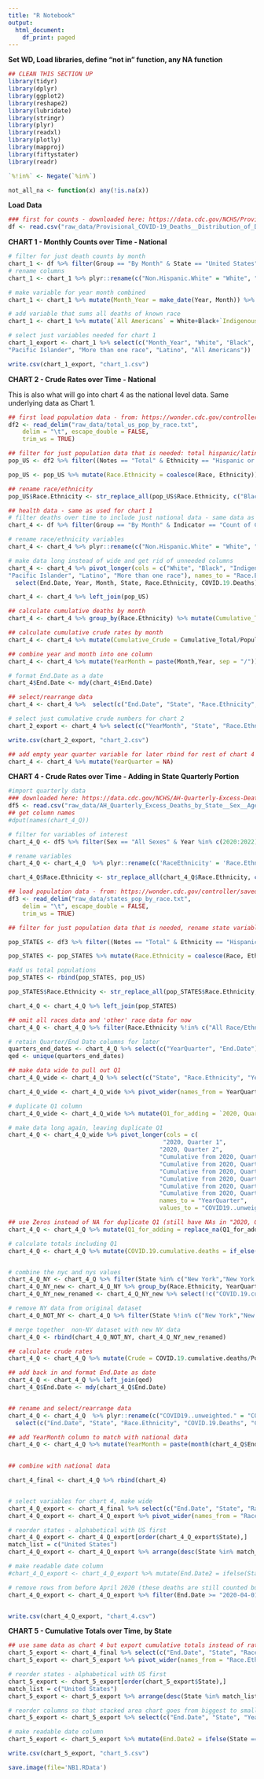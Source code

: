 ```yaml
---
title: "R Notebook"
output:
  html_document:
    df_print: paged
---
```


**Set WD, Load libraries, define "not in" function, any NA function**

```r
## CLEAN THIS SECTION UP 
library(tidyr)
library(dplyr)
library(ggplot2)
library(reshape2)
library(lubridate)
library(stringr)
library(plyr)
library(readxl)
library(plotly)
library(mapproj)
library(fiftystater)
library(readr)

`%!in%` <- Negate(`%in%`)

not_all_na <- function(x) any(!is.na(x))

```

**Load Data**

```r

### first for counts - downloaded here: https://data.cdc.gov/NCHS/Provisional-COVID-19-Deaths-Distribution-of-Deaths/pj7m-y5uh
df <- read.csv("raw_data/Provisional_COVID-19_Deaths__Distribution_of_Deaths_by_Race_and_Hispanic_Origin_4RAWCRUDE.csv")
```

**CHART 1 - Monthly Counts over Time - National**

```r
# filter for just death counts by month
chart_1 <- df %>% filter(Group == "By Month" & State == "United States" & Indicator == "Count of COVID-19 deaths") 
# rename columns  
chart_1 <- chart_1 %>% plyr::rename(c("Non.Hispanic.White" = "White", "Non.Hispanic.Black.or.African.American" = "Black", "Non.Hispanic.Asian" = "Asian", "Non.Hispanic.American.Indian.or.Alaska.Native" = "Indigenous", "Non.Hispanic.Native.Hawaiian.or.Other.Pacific.Islander" = "Pacific Islander", "Non.Hispanic.more.than.one.race" = "More than one race", "Hispanic.or.Latino" = "Latino"))

# make variable for year month combined 
chart_1 <- chart_1 %>% mutate(Month_Year = make_date(Year, Month)) %>% mutate(Month_Year = format(Month_Year, "%m/%Y"))

# add variable that sums all deaths of known race
chart_1 <- chart_1 %>% mutate(`All Americans` = White+Black+`Indigenous`+Asian+`Pacific Islander`+`More than one race`+Latino)

# select just variables needed for chart 1
chart_1_export <- chart_1 %>% select(c("Month_Year", "White", "Black", "Indigenous", "Asian", 
"Pacific Islander", "More than one race", "Latino", "All Americans"))

write.csv(chart_1_export, "chart_1.csv")
```


**CHART 2 - Crude Rates over Time - National**

This is also what will go into chart 4 as the national level data. Same underlying data as Chart 1. 

```r

## first load population data - from: https://wonder.cdc.gov/controller/saved/D170/D278F683
df2 <- read_delim("raw_data/total_us_pop_by_race.txt", 
    delim = "\t", escape_double = FALSE, 
    trim_ws = TRUE)

## filter for just population data that is needed: total hispanic/latino (all races) and non-hispanic separated by race
pop_US <- df2 %>% filter((Notes == "Total" & Ethnicity == "Hispanic or Latino") | ((is.na(Notes) | Notes!="Total") & Ethnicity != "Hispanic or Latino"))

pop_US <- pop_US %>% mutate(Race.Ethnicity = coalesce(Race, Ethnicity)) %>% select(Race.Ethnicity, Population) %>% mutate(State = c("United States"))

## rename race/ethnicity 
pop_US$Race.Ethnicity <- str_replace_all(pop_US$Race.Ethnicity, c("Black or African American" = "Black", "American Indian or Alaska Native" = "Indigenous", "Native Hawaiian or Other Pacific Islander" = "Pacific Islander", "Hispanic or Latino" = "Latino"))

## health data - same as used for chart 1 
# filter deaths over time to include just national data - same data as chart 1 
chart_4 <- df %>% filter(Group == "By Month" & Indicator == "Count of COVID-19 deaths" & State == "United States")

# rename race/ethnicity variables 
chart_4 <- chart_4 %>% plyr::rename(c("Non.Hispanic.White" = "White", "Non.Hispanic.Black.or.African.American" = "Black", "Non.Hispanic.Asian" = "Asian", "Non.Hispanic.American.Indian.or.Alaska.Native" = "Indigenous", "Non.Hispanic.Native.Hawaiian.or.Other.Pacific.Islander" = "Pacific Islander", "Non.Hispanic.more.than.one.race" = "More than one race", "Hispanic.or.Latino" = "Latino")) 

# make data long instead of wide and get rid of unneeded columns 
chart_4 <- chart_4 %>% pivot_longer(cols = c("White", "Black", "Indigenous", "Asian", 
"Pacific Islander", "Latino", "More than one race"), names_to = "Race.Ethnicity", values_to = "COVID.19.Deaths") %>% 
  select(End.Date, Year, Month, State, Race.Ethnicity, COVID.19.Deaths)

chart_4 <- chart_4 %>% left_join(pop_US)

## calculate cumulative deaths by month 
chart_4 <- chart_4 %>% group_by(Race.Ethnicity) %>% mutate(Cumulative_Total = cumsum(COVID.19.Deaths)) 

## calculate cumulative crude rates by month 
chart_4 <- chart_4 %>% mutate(Cumulative_Crude = Cumulative_Total/Population*100000) 

## combine year and month into one column 
chart_4 <- chart_4 %>% mutate(YearMonth = paste(Month,Year, sep = "/")) 

# format End.Date as a date
chart_4$End.Date <- mdy(chart_4$End.Date)

## select/rearrange data 
chart_4 <- chart_4 %>%  select(c("End.Date", "State", "Race.Ethnicity", "COVID.19.Deaths", "Cumulative_Total", "Cumulative_Crude", "YearMonth"))

# select just cumulative crude numbers for chart 2 
chart_2_export <- chart_4 %>% select(c("YearMonth", "State", "Race.Ethnicity", "Cumulative_Crude")) %>% pivot_wider(names_from = "Race.Ethnicity", values_from = "Cumulative_Crude") 

write.csv(chart_2_export, "chart_2.csv")

## add empty year quarter variable for later rbind for rest of chart 4
chart_4 <- chart_4 %>% mutate(YearQuarter = NA)

```

**CHART 4 - Crude Rates over Time - Adding in State Quarterly Portion**

```r

#import quarterly data 
### downloaded here: https://data.cdc.gov/NCHS/AH-Quarterly-Excess-Deaths-by-State-Sex-Age-and-Ra/jqg8-ycmh
df5 <- read.csv("raw_data/AH_Quarterly_Excess_Deaths_by_State__Sex__Age__and_Race_4QUARTERLY.csv")
## get column names 
#dput(names(chart_4_Q))

# filter for variables of interest
chart_4_Q <- df5 %>% filter(Sex == "All Sexes" & Year %in% c(2020:2022) & AgeGroup == "All Ages" & (Quarter %in% c("Cumulative from 2020, Quarter 2 through 2020, Quarter 4", "Cumulative from 2020, Quarter 2 through 2021, Quarter 4", "Cumulative from 2020, Quarter 2 through 2021, Quarter 1", "Cumulative from 2020, Quarter 2 through 2021, Quarter 3", "Cumulative from 2020, Quarter 2 through 2021, Quarter 2", "Cumulative from 2020, Quarter 2 through 2020, Quarter 3") | (Year == 2020 & Quarter %in% c("Quarter 1", "Quarter 2")))) %>% select(c("StateName", "RaceEthnicity", "Year", "Quarter", "YearQuarter", "Start.Date", "End.Date", "COVID19..weighted.", "COVID19..unweighted.")) 

# rename variables 
chart_4_Q <- chart_4_Q  %>% plyr::rename(c('RaceEthnicity' = 'Race.Ethnicity', 'StateName' = 'State'))

chart_4_Q$Race.Ethnicity <- str_replace_all(chart_4_Q$Race.Ethnicity, c("Non-Hispanic White" = "White", "Non-Hispanic Black" = "Black", "Non-Hispanic American Indian or Alaska Native" = "Indigenous", "Non-Hispanic Native Hawaiian or Other Pacific Islander" = "Pacific Islander", "Non-Hispanic Asian" = "Asian", "Hispanic" = "Latino"))

## load population data - from: https://wonder.cdc.gov/controller/saved/D170/D279F330
df3 <- read_delim("raw_data/states_pop_by_race.txt", 
    delim = "\t", escape_double = FALSE, 
    trim_ws = TRUE)

## filter for just population data that is needed, rename state variable 

pop_STATES <- df3 %>% filter((Notes == "Total" & Ethnicity == "Hispanic or Latino") | ((is.na(Notes) | Notes!="Total") & Ethnicity != "Hispanic or Latino")) %>% plyr::rename(c("States" = "State"))

pop_STATES <- pop_STATES %>% mutate(Race.Ethnicity = coalesce(Race, Ethnicity)) %>% select(State, Race.Ethnicity, Population)

#add us total populations 
pop_STATES <- rbind(pop_STATES, pop_US)

pop_STATES$Race.Ethnicity <- str_replace_all(pop_STATES$Race.Ethnicity, c("Black or African American" = "Black", "American Indian or Alaska Native" = "Indigenous", "Native Hawaiian or Other Pacific Islander" = "Pacific Islander", "Hispanic or Latino" = "Latino"))

chart_4_Q <- chart_4_Q %>% left_join(pop_STATES)

## omit all races data and 'other' race data for now
chart_4_Q <- chart_4_Q %>% filter(Race.Ethnicity %!in% c("All Race/Ethnicity Groups", "Other"))

# retain Quarter/End Date columns for later 
quarters_end_dates <- chart_4_Q %>% select(c("YearQuarter", "End.Date"))
qed <- unique(quarters_end_dates)

## make data wide to pull out Q1 
chart_4_Q_wide <- chart_4_Q %>% select(c("State", "Race.Ethnicity", "YearQuarter", "COVID19..unweighted.", "Population"))

chart_4_Q_wide <- chart_4_Q_wide %>% pivot_wider(names_from = YearQuarter, values_from = COVID19..unweighted.)

# duplicate Q1 column 
chart_4_Q_wide <- chart_4_Q_wide %>% mutate(Q1_for_adding = `2020, Quarter 1`)

# make data long again, leaving duplicate Q1 
chart_4_Q <- chart_4_Q_wide %>% pivot_longer(cols = c(
                                            "2020, Quarter 1", 
                                           "2020, Quarter 2", 
                                           "Cumulative from 2020, Quarter 2 through 2020, Quarter 3",
                                           "Cumulative from 2020, Quarter 2 through 2020, Quarter 4",
                                           "Cumulative from 2020, Quarter 2 through 2021, Quarter 1",
                                           "Cumulative from 2020, Quarter 2 through 2021, Quarter 2",
                                           "Cumulative from 2020, Quarter 2 through 2021, Quarter 3",
                                           "Cumulative from 2020, Quarter 2 through 2021, Quarter 4"), 
                                           names_to = "YearQuarter", 
                                           values_to = "COVID19..unweighted.")

## use Zeros instead of NA for duplicate Q1 (still have NAs in "2020, Quarter 1" column)
chart_4_Q <- chart_4_Q %>% mutate(Q1_for_adding = replace_na(Q1_for_adding, 0))

# calculate totals including Q1
chart_4_Q <- chart_4_Q %>% mutate(COVID.19.cumulative.deaths = if_else(YearQuarter != "2020, Quarter 1", COVID19..unweighted. + Q1_for_adding, COVID19..unweighted. + 0))


# combine the nyc and nys values 
chart_4_Q_NY <- chart_4_Q %>% filter(State %in% c("New York","New York City"))
chart_4_Q_NY_new <- chart_4_Q_NY %>% group_by(Race.Ethnicity, YearQuarter) %>% mutate(COVID19..unweighted._COMBO = sum(COVID19..unweighted., na.rm = TRUE)) %>% mutate(COVID.19.cumulative.deaths_COMBO = sum(COVID.19.cumulative.deaths, na.rm = TRUE))
chart_4_Q_NY_new_renamed <- chart_4_Q_NY_new %>% select(!c("COVID.19.cumulative.deaths", "COVID19..unweighted.")) %>% filter(State == "New York") %>% plyr::rename(c("COVID.19.cumulative.deaths_COMBO" = "COVID.19.cumulative.deaths", "COVID19..unweighted._COMBO" = "COVID19..unweighted."))

# remove NY data from original dataset 
chart_4_Q_NOT_NY <- chart_4_Q %>% filter(State %!in% c("New York","New York City"))

# merge together  non-NY dataset with new NY data
chart_4_Q <- rbind(chart_4_Q_NOT_NY, chart_4_Q_NY_new_renamed)

## calculate crude rates
chart_4_Q <- chart_4_Q %>% mutate(Crude = COVID.19.cumulative.deaths/Population*100000)

## add back in and format End.Date as date
chart_4_Q <- chart_4_Q %>% left_join(qed)
chart_4_Q$End.Date <- mdy(chart_4_Q$End.Date)


## rename and select/rearrange data 
chart_4_Q <- chart_4_Q  %>% plyr::rename(c("COVID19..unweighted." = "COVID.19.Deaths", "COVID.19.cumulative.deaths" = "Cumulative_Total", "Crude" = "Cumulative_Crude")) %>%
  select(c("End.Date", "State", "Race.Ethnicity", "COVID.19.Deaths", "Cumulative_Total", "Cumulative_Crude", "YearQuarter"))

## add YearMonth column to match with national data 
chart_4_Q <- chart_4_Q %>% mutate(YearMonth = paste(month(chart_4_Q$End.Date),year(chart_4_Q$End.Date), sep = "/"))

  
## combine with national data 

chart_4_final <- chart_4_Q %>% rbind(chart_4)


# select variables for chart 4, make wide
chart_4_Q_export <- chart_4_final %>% select(c("End.Date", "State", "Race.Ethnicity", "Cumulative_Crude", "YearQuarter", "YearMonth"))
chart_4_Q_export <- chart_4_Q_export %>% pivot_wider(names_from = "Race.Ethnicity", values_from = "Cumulative_Crude")

# reorder states - alphabetical with US first 
chart_4_Q_export <- chart_4_Q_export[order(chart_4_Q_export$State),]
match_list = c("United States")
chart_4_Q_export <- chart_4_Q_export %>% arrange(desc(State %in% match_list))

# make readable date column 
#chart_4_Q_export <- chart_4_Q_export %>% mutate(End.Date2 = ifelse(State == "United States", format(End.Date, "%b %Y"), format(End.Date, "%b %d, %Y")))

# remove rows from before April 2020 (these deaths are still counted but excluded for visual clarity)
chart_4_Q_export <- chart_4_Q_export %>% filter(End.Date >= "2020-04-01")


write.csv(chart_4_Q_export, "chart_4.csv")

```

**CHART 5 - Cumulative Totals over Time, by State**

```r
## use same data as chart 4 but export cumulative totals instead of rates 
chart_5_export <- chart_4_final %>% select(c("End.Date", "State", "Race.Ethnicity", "Cumulative_Total", "YearQuarter"))
chart_5_export <- chart_5_export %>% pivot_wider(names_from = "Race.Ethnicity", values_from = "Cumulative_Total")

# reorder states - alphabetical with US first 
chart_5_export <- chart_5_export[order(chart_5_export$State),]
match_list = c("United States")
chart_5_export <- chart_5_export %>% arrange(desc(State %in% match_list))

# reorder columns so that stacked area chart goes from biggest to smallest top to bottom 
chart_5_export <- chart_5_export %>% select(c("End.Date", "State", "YearQuarter", "White", "Latino", "Black", "Asian", "Indigenous", "More than one race", "Pacific Islander"))

# make readable date column 
chart_5_export <- chart_5_export %>% mutate(End.Date2 = ifelse(State == "United States", format(End.Date, "%b %Y"), format(End.Date, "%b %d, %Y")))

write.csv(chart_5_export, "chart_5.csv")
```

```r
save.image(file='NB1.RData')
```